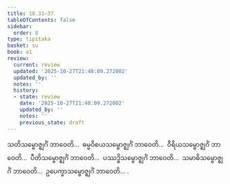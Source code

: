 ```yaml
---
title: 18.31–37
tableOfContents: false
sidebar:
  order: 8
type: tipitaka
basket: su
book: a1
review:
  current: review
  updated: '2025-10-27T21:48:09.272002'
  updated_by: ''
  notes: ''
  history:
  - state: review
    date: '2025-10-27T21:48:09.272002'
    updated_by: ''
    notes: ''
    previous_state: draft
---
```



<ReviewStatus review={frontmatter.review} showDetails={true} />

<HypothesisAnnotation frontmatter={frontmatter} />

<DynamicBreadcrumb />

<Division number="412–418" book="a1" e="ch" v="15">

<Paragraph number="447" book="a1">
သတိသမ္ဗောဇ္ဈင်္ဂံ ဘာဝေတိ…  ဓမ္မဝိစယသမ္ဗောဇ္ဈင်္ဂံ ဘာဝေတိ…  ဝီရိယသမ္ဗောဇ္ဈင်္ဂံ ဘာဝေတိ…  ပီတိသမ္ဗောဇ္ဈင်္ဂံ ဘာဝေတိ…  ပဿဒ္ဓိသမ္ဗောဇ္ဈင်္ဂံ ဘာဝေတိ…  သမာဓိသမ္ဗောဇ္ဈင်္ဂံ ဘာဝေတိ…  ဥပေက္ခာသမ္ဗောဇ္ဈင်္ဂံ ဘာဝေတိ… .
</Paragraph>
</Division>